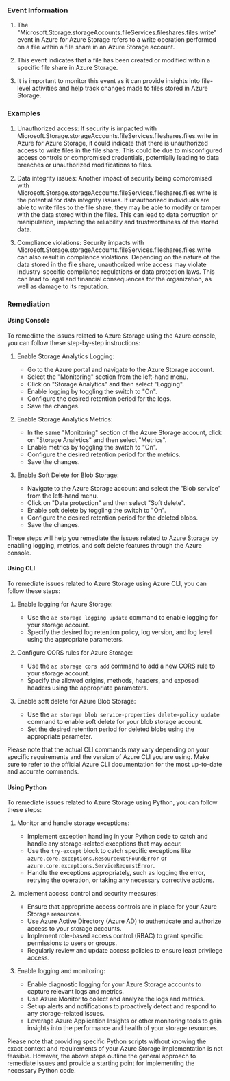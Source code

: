 
### Event Information

1. The "Microsoft.Storage.storageAccounts.fileServices.fileshares.files.write" event in Azure for Azure Storage refers to a write operation performed on a file within a file share in an Azure Storage account.

2. This event indicates that a file has been created or modified within a specific file share in Azure Storage.

3. It is important to monitor this event as it can provide insights into file-level activities and help track changes made to files stored in Azure Storage.


### Examples

1. Unauthorized access: If security is impacted with Microsoft.Storage.storageAccounts.fileServices.fileshares.files.write in Azure for Azure Storage, it could indicate that there is unauthorized access to write files in the file share. This could be due to misconfigured access controls or compromised credentials, potentially leading to data breaches or unauthorized modifications to files.

2. Data integrity issues: Another impact of security being compromised with Microsoft.Storage.storageAccounts.fileServices.fileshares.files.write is the potential for data integrity issues. If unauthorized individuals are able to write files to the file share, they may be able to modify or tamper with the data stored within the files. This can lead to data corruption or manipulation, impacting the reliability and trustworthiness of the stored data.

3. Compliance violations: Security impacts with Microsoft.Storage.storageAccounts.fileServices.fileshares.files.write can also result in compliance violations. Depending on the nature of the data stored in the file share, unauthorized write access may violate industry-specific compliance regulations or data protection laws. This can lead to legal and financial consequences for the organization, as well as damage to its reputation.

### Remediation

#### Using Console

To remediate the issues related to Azure Storage using the Azure console, you can follow these step-by-step instructions:

1. Enable Storage Analytics Logging:
   - Go to the Azure portal and navigate to the Azure Storage account.
   - Select the "Monitoring" section from the left-hand menu.
   - Click on "Storage Analytics" and then select "Logging".
   - Enable logging by toggling the switch to "On".
   - Configure the desired retention period for the logs.
   - Save the changes.

2. Enable Storage Analytics Metrics:
   - In the same "Monitoring" section of the Azure Storage account, click on "Storage Analytics" and then select "Metrics".
   - Enable metrics by toggling the switch to "On".
   - Configure the desired retention period for the metrics.
   - Save the changes.

3. Enable Soft Delete for Blob Storage:
   - Navigate to the Azure Storage account and select the "Blob service" from the left-hand menu.
   - Click on "Data protection" and then select "Soft delete".
   - Enable soft delete by toggling the switch to "On".
   - Configure the desired retention period for the deleted blobs.
   - Save the changes.

These steps will help you remediate the issues related to Azure Storage by enabling logging, metrics, and soft delete features through the Azure console.

#### Using CLI

To remediate issues related to Azure Storage using Azure CLI, you can follow these steps:

1. Enable logging for Azure Storage:
   - Use the `az storage logging update` command to enable logging for your storage account.
   - Specify the desired log retention policy, log version, and log level using the appropriate parameters.

2. Configure CORS rules for Azure Storage:
   - Use the `az storage cors add` command to add a new CORS rule to your storage account.
   - Specify the allowed origins, methods, headers, and exposed headers using the appropriate parameters.

3. Enable soft delete for Azure Blob Storage:
   - Use the `az storage blob service-properties delete-policy update` command to enable soft delete for your blob storage account.
   - Set the desired retention period for deleted blobs using the appropriate parameter.

Please note that the actual CLI commands may vary depending on your specific requirements and the version of Azure CLI you are using. Make sure to refer to the official Azure CLI documentation for the most up-to-date and accurate commands.

#### Using Python

To remediate issues related to Azure Storage using Python, you can follow these steps:

1. Monitor and handle storage exceptions:
   - Implement exception handling in your Python code to catch and handle any storage-related exceptions that may occur.
   - Use the `try-except` block to catch specific exceptions like `azure.core.exceptions.ResourceNotFoundError` or `azure.core.exceptions.ServiceRequestError`.
   - Handle the exceptions appropriately, such as logging the error, retrying the operation, or taking any necessary corrective actions.

2. Implement access control and security measures:
   - Ensure that appropriate access controls are in place for your Azure Storage resources.
   - Use Azure Active Directory (Azure AD) to authenticate and authorize access to your storage accounts.
   - Implement role-based access control (RBAC) to grant specific permissions to users or groups.
   - Regularly review and update access policies to ensure least privilege access.

3. Enable logging and monitoring:
   - Enable diagnostic logging for your Azure Storage accounts to capture relevant logs and metrics.
   - Use Azure Monitor to collect and analyze the logs and metrics.
   - Set up alerts and notifications to proactively detect and respond to any storage-related issues.
   - Leverage Azure Application Insights or other monitoring tools to gain insights into the performance and health of your storage resources.

Please note that providing specific Python scripts without knowing the exact context and requirements of your Azure Storage implementation is not feasible. However, the above steps outline the general approach to remediate issues and provide a starting point for implementing the necessary Python code.

